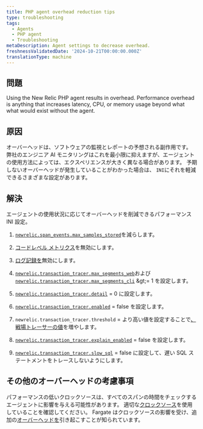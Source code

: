 ```yaml
---
title: PHP agent overhead reduction tips
type: troubleshooting
tags:
  - Agents
  - PHP agent
  - Troubleshooting
metaDescription: Agent settings to decrease overhead.
freshnessValidatedDate: '2024-10-21T00:00:00.000Z'
translationType: machine
---
```


## 問題

Using the New Relic PHP agent results in overhead. Performance overhead is anything that increases latency, CPU, or memory usage beyond what what would exist without the agent.

## 原因

オーバーヘッドは、ソフトウェアの監視とレポートの予想される副作用です。 弊社のエンジニア AI モニタリングはこれを最小限に抑えますが、エージェントの使用方法によっては、エクスペリエンスが大きく異なる場合があります。 予期しないオーバーヘッドが発生していることがわかった場合は、 `INI`にそれを軽減できるさまざまな設定があります。

## 解決

エージェントの使用状況に応じてオーバーヘッドを削減できるパフォーマンス INI 設定。

1. [`newrelic.span_events.max_samples_stored`](/docs/apm/agents/php-agent/configuration/php-agent-configuration/#inivar-span-events-max-samples-stored)を減らします。

2. [コードレベル メトリクス](/docs/apm/agents/php-agent/configuration/php-agent-configuration/#inivar-code-level-metrics)を無効にします。

3. [ログ記録を](/docs/apm/agents/php-agent/configuration/php-agent-configuration/#log-forwarding)無効にします。

4. [`newrelic.transaction_tracer.max_segments_web`](/docs/apm/agents/php-agent/configuration/php-agent-configuration/#inivar-tt-maxsegweb)および[`newrelic.transaction_tracer.max_segments_cli`](/docs/apm/agents/php-agent/configuration/php-agent-configuration/#inivar-tt-maxsegcli) &amp;gt;= 1 を設定します。

5. [`newrelic.transaction_tracer.detail`](/docs/apm/agents/php-agent/configuration/php-agent-configuration/#inivar-tt-detail) = 0 に設定します。

6. [`newrelic.transaction_tracer.enabled`](/docs/agents/php-agent/configuration/php-agent-configuration#inivar-tt-enabled) = false を設定します。

7. `newrelic.transaction_tracer.threshold` = より高い値を設定することで[、戦場トレーサーの値](/docs/agents/php-agent/configuration/php-agent-configuration#inivar-tt-threshold)を増やします。

8. [`newrelic.transaction_tracer.explain_enabled`](/docs/agents/php-agent/configuration/php-agent-configuration#inivar-tt-explain-enabled) = false を設定します。

9. [`newrelic.transaction_tracer.slow_sql`](/docs/agents/php-agent/configuration/php-agent-configuration#inivar-tt-slowsql) = false に設定して、遅い SQL ステートメントをトレースしないようにします。

## その他のオーバーヘッドの考慮事項

パフォーマンスの低いクロックソースは、すべてのスパンの時間をチェックするエージェントに影響を与える可能性があります。 適切な[クロックソース](https://forum.newrelic.com/s/hubtopic/aAX8W0000008a7rWAA/relic-solution-php-agent-cpu-overhead-tips)を使用していることを確認してください。 Fargate はクロックソースの影響を受け、追加の[オーバーヘッドを](/docs/apm/agents/php-agent/troubleshooting/fargate-nitro-clock-performance-impact/)引き起こすことが知られています。